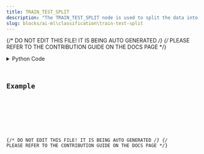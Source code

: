 ```yaml
---
title: TRAIN_TEST_SPLIT
description: "The TRAIN_TEST_SPLIT node is used to split the data into test and training according to a size specified before any ML tasks."
slug: blocks/ai-ml\classification\train-test-split
---
```


{/* DO NOT EDIT THIS FILE! IT IS BEING AUTO GENERATED */}
{/* PLEASE REFER TO THE CONTRIBUTION GUIDE ON THE DOCS PAGE */}


<PythonDocsDisplay docstring={docstring} />
<details>
<summary>Python Code</summary>



<Code code={pythonCode} lang="py" wrap theme="dracula" />

[Find this Flojoy Block on GitHub](https://github.com/flojoy-ai/blocks/blob/main/blocks/AI_ML\CLASSIFICATION\TRAIN_TEST_SPLIT/TRAIN_TEST_SPLIT.py)

</details>

## Example


<GetHelpWidget />


<AppDisplay app={app} blockName="TRAIN_TEST_SPLIT" client:visible />


<Example />

{/* DO NOT EDIT THIS FILE! IT IS BEING AUTO GENERATED */}
{/* PLEASE REFER TO THE CONTRIBUTION GUIDE ON THE DOCS PAGE */}
